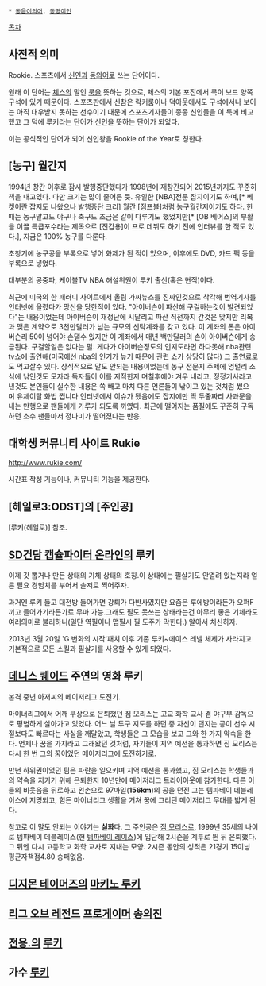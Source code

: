  * [[동음이의어]], [[동명이인]]

[[목차]]

== 사전적 의미 ==
Rookie. 스포츠에서 [[신인]]과 [[동의어]]로 쓰는 단어이다.

원래 이 단어는 [[체스]]의 말인 [[룩]]을 뜻하는 것으로, 체스의 기본 포진에서 룩이 보드 양쪽 구석에 있기 때문이다. 스포츠판에서 신참은 락커룸이나 덕아웃에서도 구석에서나 보이는 아직 대우받지 못하는 선수이기 때문에 스포츠기자들이 종종 신인들을 이 룩에 비교했고 그 덕에 루키라는 단어가 신인을 뜻하는 단어가 되었다.

이는 공식적인 단어가 되어 신인왕을 Rookie of the Year로 칭한다.

== [농구] 월간지 ==
1994년 창간 이후로 잠시 발행중단했다가 1998년에 재창간되어 2015년까지도 꾸준히 책을 내고있다. 다만 크기는 많이 줄어든 듯. 유일한 [NBA]전문 잡지이기도 하며,[* 베켓이란 잡지도 나왔으나 발행중단 크리] 월간 [점프볼]처럼 농구월간지이기도 하다. 한때는 농구말고도 야구나 축구도 조금은 같이 다루기도 했었지만[* [OB 베어스]의 부활을 이끌 특급포수라는 제목으로 [진갑용]이 프로 데뷔도 하기 전에 인터뷰를 한 적도 있다.], 지금은 100% 농구를 다룬다.

초창기에 농구공을 부록으로 넣어 화제가 된 적이 있으며, 이후에도 DVD, 카드 팩 등을 부록으로 넣었다.

대부분의 공중파, 케이블TV NBA 해설위원이 루키 출신(혹은 현직)이다.

최근에 미국의 한 패러디 사이트에서 올림 가짜뉴스를 진짜인것으로 착각해 번역기사를 인터넷에 올렸다가 망신을 당한적이 있다. "아이버슨이 파산해 구걸하는것이 발견되었다"는 내용이었는데 아이버슨이 재정난에 시달리고 파산 직전까지 간것은 맞지만 리복과 맺은 계약으로 3천만달러가 넘는 규모의 신탁계좌를 갖고 있다. 이 계좌의 돈은 아이버슨리 50이 넘어야 손댈수 있지만 이 계좌에서 매년 백만달러의 손이 아이버슨에게 송금된다. 구걸할일은 없다는 말. 게다가 아이버슨정도의 인지도라면 하다못해 nba관련 tv쇼에 출연해(미국에선 nba의 인기가 높기 때문에 관련 쇼가 상당히 많다) 그 출연료로도 먹고살수 있다. 상식적으로 말도 안되는 내용이었는데 농구 전문지 주제에 엉털리 소식에 낚인것도 모자라 독자들이 이를 지적한지 며칠후에야 겨우 내리고, 정정기사라고 낸것도 본인들이 실수한 내용은 쏙 빼고 마치 다른 언론들이 낚이고 있는 것처럼 썼으며 유체이탈 화법 쩝니다 인터넷에서 이슈가 됐음에도 잡지에만 딱 두줄짜리 사과문을 내는 만행으로 팬들에게 가루가 되도록 까였다. 최근에 떨어지는 품질에도 꾸준히 구독하던 소수 팬들마저 정나미가 떨어졌다는 반응.



== 대학생 커뮤니티 사이트 Rukie ==
http://www.rukie.com/

시간표 작성 기능이나, 커뮤니티 기능을 제공한다.

== [헤일로3:ODST]의 [주인공] ==
[루키(헤일로)] 참조.

== [[SD건담 캡슐파이터 온라인]]의 루키 ==
이제 갓 뽑거나 만든 상태의 기체 상태의 호칭.이 상태에는 필살기도 안열려 있는지라 얼른 필요 경험치를 부어서 솔저로 찍어주자.

과거엔 루키 들고 대전방 들어가면 강퇴가 다반사였지만 요즘은 루에방이라든가 오퍼F끼고 들어가기라든가로 무마 가능.그래도 필도 못쓰는 상태라는건 아무리 좋은 기체라도 여러의미로 불리하니(일단 역필이나 맵필시 필 도주가 막힌다.) 알아서 처신하자.

2013년 3월 20일 'G 변화의 시작'패치 이후 기존 루키~에이스 레벨 체제가 사라지고 기본적으로 모든 스킬과 필살기를 사용할 수 있게 되었다.

== [[데니스 퀘이드]] 주연의 영화 루키 ==
본격 중년 아저씨의 메이저리그 도전기.
 
마이너리그에서 어깨 부상으로 은퇴했던 짐 모리스는 고교 화학 교사 겸 야구부 감독으로 평범하게 살아가고 있었다. 어느 날 투구 지도를 하던 중 자신이 던지는 공이 선수 시절보다도 빠르다는 사실을 깨달았고, 학생들은 그 모습을 보고 그와 한 가지 약속을 한다. 언제나 꿈을 가지라고 그래왔던 것처럼, 자기들이 지역 예선을 통과하면 짐 모리스는 다시 한 번 그의 꿈이었던 메이저리그에 도전하기로.

만년 하위권이었던 팀은 파란을 일으키며 지역 예선을 통과했고, 짐 모리스는 학생들과의 약속을 지키기 위해 은퇴한지 10년만에 메이저리그 트라이아웃에 참가한다. 다른 이들의 비웃음을 뒤로하고 왼손으로 97마일('''156km''')의 공을 던진 그는 템파베이 데블레이스에 지명되고, 힘든 마이너리그 생활을 거쳐 꿈에 그리던 메이저리그 무대를 밟게 된다.

참고로 이 말도 안되는 이야기는 '''실화'''다. 그 주인공은 [[짐 모리스]]로, 1999년 35세의 나이로 템파베이 데블레이스(현 [[템파베이 레이스]])에 입단해 2시즌을 계투로 뛴 뒤 은퇴했다. 그 뒤엔 다시 고등학교 화학 교사로 지내는 모양. 2시즌 동안의 성적은 21경기 15이닝 평균자책점4.80 승패없음.

== [[디지몬 테이머즈]]의 [[은세나|마키노 루키]] ==

== [[리그 오브 레전드]] [[프로게이머]] [[송의진]] ==

== [[전용.]]의 [[루키(전용.)|루키]] ==

== 가수 [[루키]] ==

